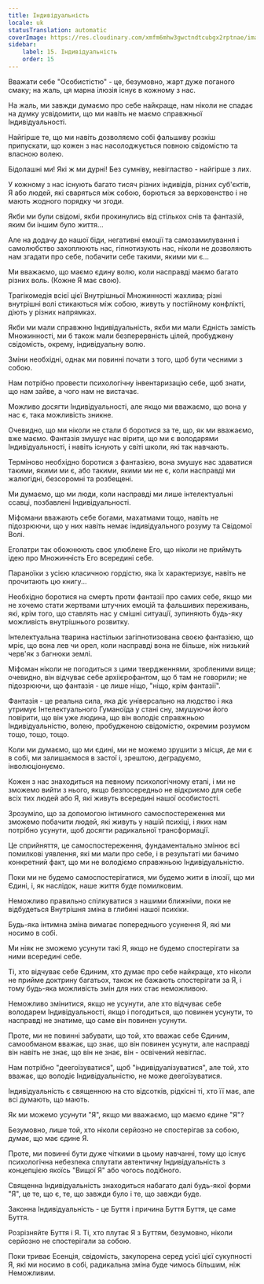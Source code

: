 ```yaml
---
title: Індивідуальність
locale: uk
statusTranslation: automatic
coverImage: https://res.cloudinary.com/xmfm6mhw3gwctndtcubgx2rptnae/image/upload/v1740468922/small_cover_tratado_de_psicologia_revolucionaria_a4c0dca4e0.webp
sidebar:
    label: 15. Індивідуальність
    order: 15
---
```

Вважати себе "Особистістю" - це, безумовно, жарт дуже поганого смаку; на жаль, ця марна ілюзія існує в кожному з нас.

На жаль, ми завжди думаємо про себе найкраще, нам ніколи не спадає на думку усвідомити, що ми навіть не маємо справжньої Індивідуальності.

Найгірше те, що ми навіть дозволяємо собі фальшиву розкіш припускати, що кожен з нас насолоджується повною свідомістю та власною волею.

Бідолашні ми! Які ж ми дурні! Без сумніву, невігластво - найгірше з лих.

У кожному з нас існують багато тисяч різних індивідів, різних суб'єктів, Я або людей, які сваряться між собою, борються за верховенство і не мають жодного порядку чи згоди.

Якби ми були свідомі, якби прокинулись від стількох снів та фантазій, яким би іншим було життя...

Але на додачу до нашої біди, негативні емоції та самозамилування і самолюбство захоплюють нас, гіпнотизують нас, ніколи не дозволяють нам згадати про себе, побачити себе такими, якими ми є...

Ми вважаємо, що маємо єдину волю, коли насправді маємо багато різних воль. (Кожне Я має свою).

Трагікомедія всієї цієї Внутрішньої Множинності жахлива; різні внутрішні волі стикаються між собою, живуть у постійному конфлікті, діють у різних напрямках.

Якби ми мали справжню Індивідуальність, якби ми мали Єдність замість Множинності, ми б також мали безперервність цілей, пробуджену свідомість, окрему, індивідуальну волю.

Зміни необхідні, однак ми повинні почати з того, щоб бути чесними з собою.

Нам потрібно провести психологічну інвентаризацію себе, щоб знати, що нам зайве, а чого нам не вистачає.

Можливо досягти Індивідуальності, але якщо ми вважаємо, що вона у нас є, така можливість зникне.

Очевидно, що ми ніколи не стали б боротися за те, що, як ми вважаємо, вже маємо. Фантазія змушує нас вірити, що ми є володарями Індивідуальності, і навіть існують у світі школи, які так навчають.

Терміново необхідно боротися з фантазією, вона змушує нас здаватися такими, якими ми є, або такими, якими ми не є, коли насправді ми жалюгідні, безсоромні та розбещені.

Ми думаємо, що ми люди, коли насправді ми лише інтелектуальні ссавці, позбавлені Індивідуальності.

Міфомани вважають себе богами, махатмами тощо, навіть не підозрюючи, що у них навіть немає індивідуального розуму та Свідомої Волі.

Еголатри так обожнюють своє улюблене Его, що ніколи не приймуть ідею про Множинність Его всередині себе.

Параноїки з усією класичною гордістю, яка їх характеризує, навіть не прочитають цю книгу...

Необхідно боротися на смерть проти фантазії про самих себе, якщо ми не хочемо стати жертвами штучних емоцій та фальшивих переживань, які, крім того, що ставлять нас у смішні ситуації, зупиняють будь-яку можливість внутрішнього розвитку.

Інтелектуальна тварина настільки загіпнотизована своєю фантазією, що мріє, що вона лев чи орел, коли насправді вона не більше, ніж низький черв'як з багнюки землі.

Міфоман ніколи не погодиться з цими твердженнями, зробленими вище; очевидно, він відчуває себе архіієрофантом, що б там не говорили; не підозрюючи, що фантазія - це лише ніщо, "ніщо, крім фантазії".

Фантазія - це реальна сила, яка діє універсально на людство і яка утримує Інтелектуального Гуманоїда у стані сну, змушуючи його повірити, що він уже людина, що він володіє справжньою Індивідуальністю, волею, пробудженою свідомістю, окремим розумом тощо, тощо, тощо.

Коли ми думаємо, що ми єдині, ми не можемо зрушити з місця, де ми є в собі, ми залишаємося в застої і, зрештою, деградуємо, інволюціонуємо.

Кожен з нас знаходиться на певному психологічному етапі, і ми не зможемо вийти з нього, якщо безпосередньо не відкриємо для себе всіх тих людей або Я, які живуть всередині нашої особистості.

Зрозуміло, що за допомогою інтимного самоспостереження ми зможемо побачити людей, які живуть у нашій психіці, і яких нам потрібно усунути, щоб досягти радикальної трансформації.

Це сприйняття, це самоспостереження, фундаментально змінює всі помилкові уявлення, які ми мали про себе, і в результаті ми бачимо конкретний факт, що ми не володіємо справжньою Індивідуальністю.

Поки ми не будемо самоспостерігатися, ми будемо жити в ілюзії, що ми Єдині, і, як наслідок, наше життя буде помилковим.

Неможливо правильно спілкуватися з нашими ближніми, поки не відбудеться Внутрішня зміна в глибині нашої психіки.

Будь-яка інтимна зміна вимагає попереднього усунення Я, які ми носимо в собі.

Ми ніяк не зможемо усунути такі Я, якщо не будемо спостерігати за ними всередині себе.

Ті, хто відчуває себе Єдиним, хто думає про себе найкраще, хто ніколи не прийме доктрину багатьох, також не бажають спостерігати за Я, і тому будь-яка можливість змін для них стає неможливою.

Неможливо змінитися, якщо не усунути, але хто відчуває себе володарем Індивідуальності, якщо і погодиться, що повинен усунути, то насправді не знатиме, що саме він повинен усунути.

Проте, ми не повинні забувати, що той, хто вважає себе Єдиним, самообманом вважає, що знає, що він повинен усунути, але насправді він навіть не знає, що він не знає, він - освічений невіглас.

Нам потрібно "деегоїзуватися", щоб "індивідуалізуватися", але той, хто вважає, що володіє Індивідуальністю, не може деегоїзуватися.

Індивідуальність є священною на сто відсотків, рідкісні ті, хто її має, але всі думають, що мають.

Як ми можемо усунути "Я", якщо ми вважаємо, що маємо єдине "Я"?

Безумовно, лише той, хто ніколи серйозно не спостерігав за собою, думає, що має єдине Я.

Проте, ми повинні бути дуже чіткими в цьому навчанні, тому що існує психологічна небезпека сплутати автентичну Індивідуальність з концепцією якоїсь "Вищої Я" або чогось подібного.

Священна Індивідуальність знаходиться набагато далі будь-якої форми "Я", це те, що є, те, що завжди було і те, що завжди буде.

Законна Індивідуальність - це Буття і причина Буття Буття, це саме Буття.

Розрізняйте Буття і Я. Ті, хто плутає Я з Буттям, безумовно, ніколи серйозно не спостерігали за собою.

Поки триває Есенція, свідомість, закупорена серед усієї цієї сукупності Я, які ми носимо в собі, радикальна зміна буде чимось більшим, ніж Неможливим.

